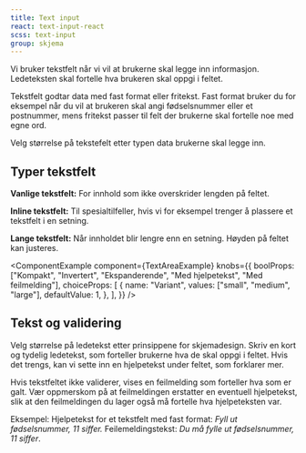 ```yaml
---
title: Text input
react: text-input-react
scss: text-input
group: skjema
---
```



<Ingress>
    Vi bruker tekstfelt når vi vil at brukerne skal legge inn informasjon. Ledeteksten skal fortelle hva brukeren skal
    oppgi i feltet.
</Ingress>
<ComponentExample
    component={TextInputExample}
    knobs={{
        boolProps: ["Inline", "Kompakt", "Invertert", "Med handling", "Med hjelpetekst", "Med feilmelding"],
        choiceProps: [
            {
                name: "Variant",
                values: ["small", "medium", "large"],
                defaultValue: 1,
            },
        ],
    }}
/>

Tekstfelt godtar data med fast format eller fritekst. Fast format bruker du for eksempel når du vil at brukeren skal angi fødselsnummer eller et postnummer, mens fritekst passer til felt der brukerne skal fortelle noe med egne ord.

Velg størrelse på tekstefelt etter typen data brukerne skal legge inn.

## Typer tekstfelt

**Vanlige tekstfelt:**
For innhold som ikke overskrider lengden på feltet.

**Inline tekstfelt:**
Til spesialtilfeller, hvis vi for eksempel trenger å plassere et tekstfelt i en setning.

**Lange tekstfelt:**
Når innholdet blir lengre enn en setning. Høyden på feltet kan justeres.

<ComponentExample
    component={TextAreaExample}
    knobs={{
        boolProps: ["Kompakt", "Invertert", "Ekspanderende", "Med hjelpetekst", "Med feilmelding"],
        choiceProps: [
            {
                name: "Variant",
                values: ["small", "medium", "large"],
                defaultValue: 1,
            },
        ],
    }}
/>

## Tekst og validering

Velg størrelse på ledetekst etter prinsippene for skjemadesign. Skriv en kort og tydelig ledetekst, som forteller brukerne hva de skal oppgi i feltet. Hvis det trengs, kan vi sette inn en hjelpetekst under feltet, som forklarer mer.

Hvis tekstfeltet ikke validerer, vises en feilmelding som forteller hva som er galt. Vær oppmerskom på at feilmeldingen erstatter en eventuell hjelpetekst, slik at den feilmeldingen du lager også må fortelle hva hjelpeteksten var.

Eksempel:
Hjelpetekst for et tekstfelt med fast format: _Fyll ut fødselsnummer, 11 siffer._ Feilemeldingstekst: _Du må fylle ut fødselsnummer, 11 siffer_.
